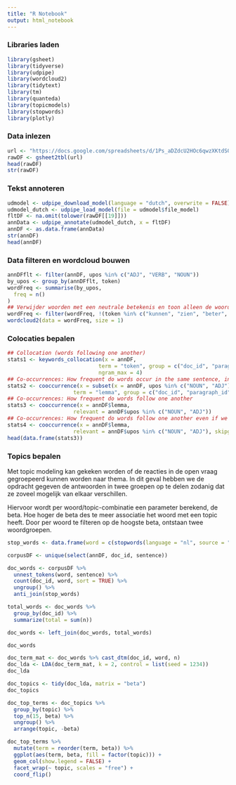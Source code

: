 ```yaml
---
title: "R Notebook"
output: html_notebook
---
```


### Libraries laden

```r
library(gsheet)
library(tidyverse)
library(udpipe)
library(wordcloud2)
library(tidytext)
library(tm)
library(quanteda)
library(topicmodels)
library(stopwords)
library(plotly)
```

### Data inlezen

```r
url <- "https://docs.google.com/spreadsheets/d/1Ps_aDZdcU2HOc6qwzXKtdS0jcpXCgLESVeiC6JN_VEk/edit?usp=sharing"
rawDF <- gsheet2tbl(url)
head(rawDF)
str(rawDF)
```
### Tekst annoteren
```r
udmodel <- udpipe_download_model(language = "dutch", overwrite = FALSE)
udmodel_dutch <- udpipe_load_model(file = udmodel$file_model)
fltDF <- na.omit(tolower(rawDF[[19]]))
annData <- udpipe_annotate(udmodel_dutch, x = fltDF)
annDF <- as.data.frame(annData)
str(annDF)
head(annDF)
```

### Data filteren en wordcloud bouwen
```r
annDFflt <- filter(annDF, upos %in% c("ADJ", "VERB", "NOUN"))
by_upos <- group_by(annDFflt, token)
wordFreq <- summarise(by_upos,
  freq = n()
)
## Verwijder woorden met een neutrale betekenis en toon alleen de woorden die vaker dan 10 keer voorkomen.
wordFreq <- filter(wordFreq, !(token %in% c("kunnen", "zien", "beter", "kan", "staat", "staan", "komen", "moet")), freq > 3)
wordcloud2(data = wordFreq, size = 1)
```

### Colocaties bepalen
```r
## Collocation (words following one another)
stats1 <- keywords_collocation(x = annDF, 
                             term = "token", group = c("doc_id", "paragraph_id", "sentence_id"),
                             ngram_max = 4)
## Co-occurrences: How frequent do words occur in the same sentence, in this case only nouns or adjectives
stats2 <- cooccurrence(x = subset(x = annDF, upos %in% c("NOUN", "ADJ")), 
                     term = "lemma", group = c("doc_id", "paragraph_id", "sentence_id"))
## Co-occurrences: How frequent do words follow one another
stats3 <- cooccurrence(x = annDF$lemma, 
                     relevant = annDF$upos %in% c("NOUN", "ADJ"))
## Co-occurrences: How frequent do words follow one another even if we would skip 2 words in between
stats4 <- cooccurrence(x = annDF$lemma, 
                     relevant = annDF$upos %in% c("NOUN", "ADJ"), skipgram = 2)
head(data.frame(stats3))
```

### Topics bepalen

Met topic modeling kan gekeken worden of de reacties in de open vraag gegroepeerd kunnen worden naar thema. In dit geval hebben we de opdracht gegeven de antwoorden in twee groepen op te delen zodanig dat ze zoveel mogelijk van elkaar verschillen.

Hiervoor wordt per woord/topic-combinatie een parameter berekend, de beta. Hoe hoger de beta des te meer associatie het woord met een topic heeft. Door per woord te filteren op de hoogste beta, ontstaan twee woordgroepen.

```r
stop_words <- data.frame(word = c(stopwords(language = "nl", source = "snowball"), "niks", "oo", "onderwijs", "online"))

corpusDF <- unique(select(annDF, doc_id, sentence))

doc_words <- corpusDF %>%
  unnest_tokens(word, sentence) %>%
  count(doc_id, word, sort = TRUE) %>%
  ungroup() %>%
  anti_join(stop_words)

total_words <- doc_words %>% 
  group_by(doc_id) %>% 
  summarize(total = sum(n))

doc_words <- left_join(doc_words, total_words)

doc_words

doc_term_mat <- doc_words %>% cast_dtm(doc_id, word, n)
doc_lda <- LDA(doc_term_mat, k = 2, control = list(seed = 1234))
doc_lda

doc_topics <- tidy(doc_lda, matrix = "beta")
doc_topics
```

```r
doc_top_terms <- doc_topics %>%
  group_by(topic) %>%
  top_n(15, beta) %>%
  ungroup() %>%
  arrange(topic, -beta)

doc_top_terms %>%
  mutate(term = reorder(term, beta)) %>%
  ggplot(aes(term, beta, fill = factor(topic))) +
  geom_col(show.legend = FALSE) +
  facet_wrap(~ topic, scales = "free") +
  coord_flip()
```




